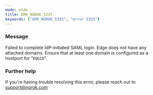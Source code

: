 ```yaml
---
mode: wide
title: ERR_NGROK_5325
keywords: ["ERR_NGROK_5325", "error 5325"]
---
```



### Message

Failed to complete IdP-initiated SAML login. Edge does not have any attached domains. Ensure that at least one domain is configured as a hostport for "`EDGID`".

<ErrorDetails />

### Further help

If you're having trouble resolving this error, please reach out to [support@ngrok.com](mailto:support@ngrok.com?subject=Help%20with%20ERR_NGROK_5325)

